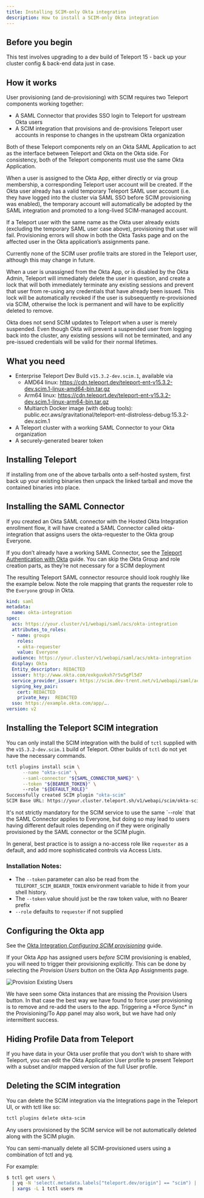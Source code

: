 ```yaml
---
title: Installing SCIM-only Okta integration
description: How to install a SCIM-only Okta integration
---
```


## Before you begin
This test involves upgrading to a dev build of Teleport 15 - back up your
cluster config & back-end data just in case.

## How it works
User provisioning (and de-provisioning) with SCIM requires two Teleport
components working together:

 * A SAML Connector that provides SSO login to Teleport for upstream Okta users
 * A SCIM integration that provisions and de-provisions Teleport user accounts
   in response to changes in the upstream Okta organization

Both of these Teleport components rely on an Okta SAML Application to act as the
interface between Teleport and Okta on the Okta side. For consistency, both of 
the Teleport components must use the same Okta Application.

When a user is assigned to the Okta App, either directly or via group
membership, a corresponding Teleport user account will be created. If the Okta
user already has a valid temporary Teleport SAML user account (i.e. they have
logged into the cluster via SAML SSO before SCIM provisioning was enabled), the
temporary account will automatically be adopted by the SAML integration and
promoted to a long-lived SCIM-managed account.

If a Teleport user with the same name as the Okta user already exists (excluding the temporary SAML user case above), provisioning that user will fail. Provisioning errors will show in both the Okta Tasks page and on the affected user in the Okta application’s assignments pane.

<Admonition type="note">
Currently none of the SCIM user profile traits are stored in the Teleport user, although this may change in future. 
</Admonition>

When a user is unassigned from the Okta App, or is disabled by the Okta Admin, Teleport will immediately delete the user in question, and create a lock that will both immediately terminate any existing sessions and prevent that user from re-using any credentials that have already been issued. This lock will be automatically revoked if the user is subsequently re-provisioned via SCIM, otherwise the lock is permanent and will have to be explicitly deleted to remove.

<Admonition type="warning">
Okta does not send SCIM updates to Teleport when a user is merely suspended. Even though Okta will prevent a suspended user from logging back into the cluster, any existing sessions will not be terminated, and any pre-issued credentials will be valid for their normal lifetimes.
</Admonition>

## What you need
 * Enterprise Teleport Dev Build `v15.3.2-dev.scim.1`, available via 
   * AMD64 linux: https://cdn.teleport.dev/teleport-ent-v15.3.2-dev.scim.1-linux-amd64-bin.tar.gz 
   * Arm64 linux: https://cdn.teleport.dev/teleport-ent-v15.3.2-dev.scim.1-linux-arm64-bin.tar.gz
   * Multiarch Docker image (with debug tools): public.ecr.aws/gravitational/teleport-ent-distroless-debug:15.3.2-dev.scim.1
 * A Teleport cluster with a working SAML Connector to your Okta organization
 * A securely-generated bearer token

## Installing Teleport

If installing from one of the above tarballs onto a self-hosted system, first 
back up your existing binaries then unpack the linked tarball and move the 
contained binaries into place.   

## Installing the SAML Connector
If you created an Okta SAML connector with the Hosted Okta Integration enrollment
flow, it will have created a SAML Connector called okta-integration that assigns
users the okta-requester to the Okta group Everyone.

If you don’t already have a working SAML Connector, see the 
[Teleport Authentication with Okta](../../access-controls/sso/okta) guide. You
can skip the Okta Group and role creation parts, as they’re not necessary for a
SCIM deployment

The resulting Teleport SAML connector resource should look roughly like the 
example below. Note the role mapping that grants the requester role to the
`Everyone` group in Okta.

```yaml
kind: saml
metadata:
  name: okta-integration
spec:
  acs: https://your.cluster/v1/webapi/saml/acs/okta-integration
  attributes_to_roles:
  - name: groups
    roles:
    - okta-requester
    value: Everyone
  audience: https://your.cluster/v1/webapi/saml/acs/okta-integration
  display: Okta
  Entity_descriptor: REDACTED 
  issuer: http://www.okta.com/exkguvkxh7rSv5gPl5d7
  service_provider_issuer: https://scim.dev-trent.net/v1/webapi/saml/acs/okta-integration
  signing_key_pair:
    cert: REDACTED
    private_key:  REDACTED
  sso: https://example.okta.com/app/….
version: v2
```

## Installing the Teleport SCIM integration
You can only install the SCIM integration with the build of `tctl` supplied with
the `v15.3.2-dev.scim.1` build of Teleport. Other builds of `tctl` do not yet
have the necessary commands.

```bash
tctl plugins install scim \
      --name "okta-scim" \
      --saml-connector "${SAML_CONNECTOR_NAME}" \
      --token "${BEARER_TOKEN}" \ 
      --role "${DEFAULT_ROLE}"
Successfully created SCIM plugin "okta-scim"
SCIM Base URL: https://your.cluster.teleport.sh/v1/webapi/scim/okta-scim
```

<Admonition type="note">
It's not strictly mandatory for the SCIM service to use the same `--role` that
the SAML Connector applies to Everyone, but doing so may lead to users having
different default roles depending on if they were originally provisioned by the
SAML connector or the SCIM plugin.
</Admonition>

In general, best practice is to assign a no-access role like `requester` as a
default, and add more sophisticated controls via Access Lists.

### Installation Notes:
 * The `--token` parameter can also be read from the `TELEPORT_SCIM_BEARER_TOKEN`
   environment variable to hide it from your shell history. 
 * The `--token` value should just be the raw token value, with no Bearer prefix
 * `--role` defaults to `requester` if not supplied

## Configuring the Okta app
See the [Okta Integration *Configuring SCIM provisioning*](../hosted-guide.mdx#configuring-scim-provisioning) guide. 

If your Okta App has assigned users *before* SCIM provisioning is enabled, you
will need to trigger their provisioning explicitly. This can be done by
selecting the *Provision Users* button on the Okta App Assignments page.

![Provision Existing Users](../../../img/enterprise/plugins/okta/scim-provision-existing-users.png)

<Admonition>
We have seen some Okta instances that are missing the Provision Users button. 
In that case the best way we have found to force user provisioning is to remove 
and re-add the users to the app. Triggering a *Force Sync* in the Provisioning/To 
App panel may also work, but we have had only intermittent success. 
</Admonition>

## Hiding Profile Data from Teleport
If you have data in your Okta user profile that you don’t wish to share with
Teleport, you can edit the Okta Application User profile to present Teleport 
with a subset and/or mapped version of the full User profile. 

## Deleting the SCIM integration

You can delete the SCIM integration via the Integrations page in the Teleport UI,
or with tctl like so:

```bash
tctl plugins delete okta-scim
```

<Admonition type="warning">
Any users provisioned by the SCIM service will be not automatically deleted
along with the SCIM plugin.
</Admonition>

You can semi-manually delete all SCIM-provisioned users using a combination of 
tctl and yq. 

For example:
```bash
$ tctl get users \
  | yq -N 'select(.metadata.labels["teleport.dev/origin"] == "scim") | .metadata.name' \
  | xargs -L 1 tctl users rm
```

